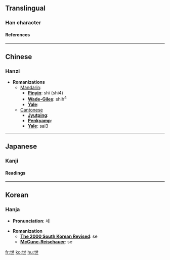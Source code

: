 {{see|丗}}<!-- may be replaced by zh-forms -->

==Translingual==
===Han character===
{{Han char|rad=一|as=04|sn=5|so=|four=4471<sub>7</sub>|canj=心廿 (PT)|cmean=[[generation]]; [[world]]; [[era]]}}
====References====
{{Han ref|kx=0077.110|dkj=00031|dj=0155.020|hdz=10014.060|uh=4E16|ud=19990|bh=A540|bd=42304}}

----
==Chinese==
===Hanzi===


* '''Romanizations'''
** [[Mandarin]]:
*** '''[[Pinyin]]''': shì (shi4)
*** '''[[Wade-Giles]]''': shih<sup>4</sup>
*** '''[[Yale]]''': 
**[[Cantonese]]
***'''[[Jyutping]]''':
***'''[[Penkyamp]]''': 
***'''[[Yale]]''': sai3


----
==Japanese==
===Kanji===


{{ja-kanji|grade=|rs=一04|simple=}}
====Readings====
{{ja-readings|on=[[せ]] (se), [[せい]] (sei)|kun=[[よ]] (yo)}}


----
==Korean==
===Hanja===

* '''Pronunciation''': 세

* '''Romanization'''
** '''[[The 2000 South Korean Revised Romanization|The 2000 South Korean Revised]]''': se
** '''[[McCune-Reischauer]]''': se


[[fr:世]]
[[ko:世]]
[[hu:世]]